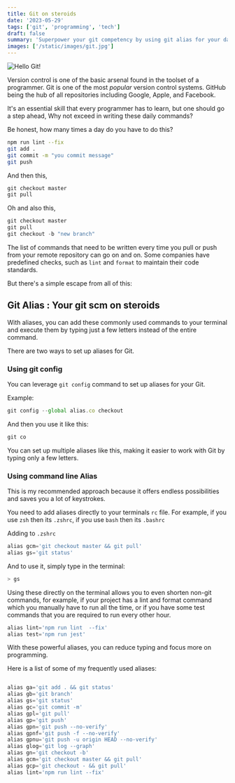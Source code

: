 ```yaml
---
title: Git on steroids
date: '2023-05-29'
tags: ['git', 'programming', 'tech']
draft: false
summary: 'Superpower your git competency by using git alias for your daily git commands which can help you do more by typing less. Increase productivity!'
images: ['/static/images/git.jpg']
---
```


![Hello Git!](/static/images/git.jpg)

Version control is one of the basic arsenal found in the toolset of a programmer. Git is one of the most _popular_ version control systems. GitHub being the hub of all repositories including Google, Apple, and Facebook.

It's an essential skill that every programmer has to learn, but one should go a step ahead, Why not exceed in writing these daily commands?

Be honest, how many times a day do you have to do this?

```bash
npm run lint --fix
git add .
git commit -m "you commit message"
git push
```

And then this,

```js
git checkout master
git pull
```

Oh and also this,

```js
git checkout master
git pull
git checkout -b "new branch"
```

The list of commands that need to be written every time you pull or push from your remote repository can go on and on. Some companies have predefined checks, such as <code>lint</code> and <code>format</code> to maintain their code standards.

But there's a simple escape from all of this:

## Git Alias : Your git scm on steroids

With aliases, you can add these commonly used commands to your terminal and execute them by typing just a few letters instead of the entire command.

There are two ways to set up aliases for Git.

### Using git config

You can leverage <code>git config</code> command to set up aliases for your Git.

Example:

```js
git config --global alias.co checkout
```

And then you use it like this:

```js
git co
```

You can set up multiple aliases like this, making it easier to work with Git by typing only a few letters.

### Using command line Alias

This is my recommended approach because it offers endless possibilities and saves you a lot of keystrokes.

You need to add aliases directly to your terminals <code>rc</code> file. For example, if you use <code>zsh</code> then its <code>.zshrc</code>, if you use <code>bash</code> then its <code>.bashrc</code>

Adding to <code>.zshrc</code>

```js
alias gcm='git checkout master && git pull'
alias gs='git status'
```

And to use it, simply type in the terminal:

```js
> gs
```

Using these directly on the terminal allows you to even shorten non-git commands, for example, if your project has a lint and format command which you manually have to run all the time, or if you have some test commands that you are required to run every other hour.

```js
alias lint='npm run lint  --fix'
alias test='npm run jest'
```

With these powerful aliases, you can reduce typing and focus more on programming.

Here is a list of some of my frequently used aliases:

```js

alias ga='git add . && git status'
alias gb='git branch'
alias gs='git status'
alias gc='git commit -m'
alias gpl='git pull'
alias gp='git push'
alias gpn='git push --no-verify'
alias gpnf='git push -f --no-verify'
alias gpnu='git push -u origin HEAD --no-verify'
alias glog='git log --graph'
alias gn='git checkout -b'
alias gcm='git checkout master && git pull'
alias gcp='git checkout - && git pull'
alias lint='npm run lint --fix'
```
